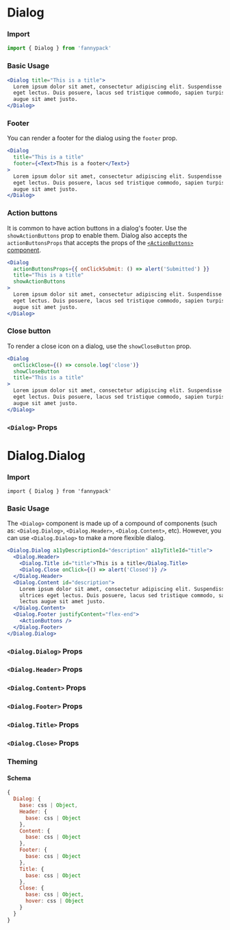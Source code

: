 
# Dialog

### Import

```jsx
import { Dialog } from 'fannypack'
```

### Basic Usage

```.jsx
<Dialog title="This is a title">
  Lorem ipsum dolor sit amet, consectetur adipiscing elit. Suspendisse diam ipsum, cursus id placerat congue, ultrices
  eget lectus. Duis posuere, lacus sed tristique commodo, sapien turpis mollis nunc, vestibulum consectetur lectus
  augue sit amet justo.
</Dialog>
```

### Footer

You can render a footer for the dialog using the `footer` prop.

```.jsx
<Dialog
  title="This is a title"
  footer={<Text>This is a footer</Text>}
>
  Lorem ipsum dolor sit amet, consectetur adipiscing elit. Suspendisse diam ipsum, cursus id placerat congue, ultrices
  eget lectus. Duis posuere, lacus sed tristique commodo, sapien turpis mollis nunc, vestibulum consectetur lectus
  augue sit amet justo.
</Dialog>
```

### Action buttons

It is common to have action buttons in a dialog's footer. Use the `showActionButtons` prop to enable them. Dialog also accepts the `actionButtonsProps` that accepts the props of the [`<ActionButtons>` component](/components/button#actionbuttons-props).

```.jsx
<Dialog
  actionButtonsProps={{ onClickSubmit: () => alert('Submitted') }}
  title="This is a title"
  showActionButtons
>
  Lorem ipsum dolor sit amet, consectetur adipiscing elit. Suspendisse diam ipsum, cursus id placerat congue, ultrices
  eget lectus. Duis posuere, lacus sed tristique commodo, sapien turpis mollis nunc, vestibulum consectetur lectus
  augue sit amet justo.
</Dialog>
```

### Close button

To render a close icon on a dialog, use the `showCloseButton` prop.

```.jsx
<Dialog
  onClickClose={() => console.log('close')}
  showCloseButton
  title="This is a title"
>
  Lorem ipsum dolor sit amet, consectetur adipiscing elit. Suspendisse diam ipsum, cursus id placerat congue, ultrices
  eget lectus. Duis posuere, lacus sed tristique commodo, sapien turpis mollis nunc, vestibulum consectetur lectus
  augue sit amet justo.
</Dialog>
```

### `<Dialog>` Props

<PropsTable component={Dialog} />

<Divider marginTop="major-4" marginBottom="major-4" />

# Dialog.Dialog

### Import

`import { Dialog } from 'fannypack'`

### Basic Usage

The `<Dialog>` component is made up of a compound of components (such as: `<Dialog.Dialog>`, `<Dialog.Header>`, `<Dialog.Content>`, etc). However, you can use `<Dialog.Dialog>` to make a more flexible dialog.

```.jsx
<Dialog.Dialog a11yDescriptionId="description" a11yTitleId="title">
  <Dialog.Header>
    <Dialog.Title id="title">This is a title</Dialog.Title>
    <Dialog.Close onClick={() => alert('Closed')} />
  </Dialog.Header>
  <Dialog.Content id="description">
    Lorem ipsum dolor sit amet, consectetur adipiscing elit. Suspendisse diam ipsum, cursus id placerat congue,
    ultrices eget lectus. Duis posuere, lacus sed tristique commodo, sapien turpis mollis nunc, vestibulum consectetur
    lectus augue sit amet justo.
  </Dialog.Content>
  <Dialog.Footer justifyContent="flex-end">
    <ActionButtons />
  </Dialog.Footer>
</Dialog.Dialog>
```

### `<Dialog.Dialog>` Props

<PropsTable component={DialogDialog} />

### `<Dialog.Header>` Props

<PropsTable component={DialogHeader} />

### `<Dialog.Content>` Props

<PropsTable component={DialogContent} />

### `<Dialog.Footer>` Props

<PropsTable component={DialogFooter} />

### `<Dialog.Title>` Props

<PropsTable component={DialogTitle} />

### `<Dialog.Close>` Props

<PropsTable component={DialogClose} />

### Theming

#### Schema

```jsx
{
  Dialog: {
    base: css | Object,
    Header: {
      base: css | Object
    },
    Content: {
      base: css | Object
    },
    Footer: {
      base: css | Object
    },
    Title: {
      base: css | Object
    },
    Close: {
      base: css | Object,
      hover: css | Object
    }
  }
}
```

